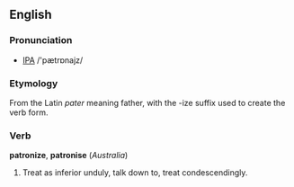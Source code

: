 ==English==
===Pronunciation===
* [[IPA]] /'pætrɒnajz/

===Etymology===
From the Latin ''pater'' meaning father, with the -ize suffix used to create the verb form.
===Verb===
'''patronize''', '''patronise''' (''Australia'')
# Treat as inferior unduly, talk down to, treat condescendingly.